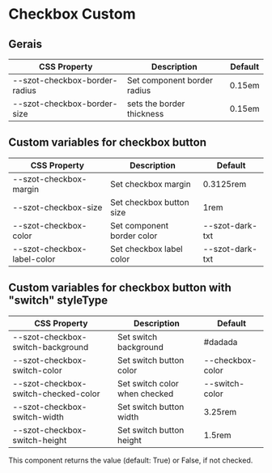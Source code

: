 
<Meta title="Components/FormFields/Checkbox/Custom" />

# Checkbox Custom

## Gerais

| CSS Property                  | Description                 | Default |
| ----------------------------- | --------------------------- | ------- |
| --szot-checkbox-border-radius | Set component border radius | 0.15em  |
| --szot-checkbox-border-size   | sets the border thickness   | 0.15em  |

## Custom variables for checkbox button

| CSS Property                | Description                | Default         |
| --------------------------- | -------------------------- | --------------- |
| --szot-checkbox-margin      | Set checkbox margin        | 0.3125rem       |
| --szot-checkbox-size        | Set checkbox button size   | 1rem            |
| --szot-checkbox-color       | Set component border color | --szot-dark-txt |
| --szot-checkbox-label-color | Set checkbox label color   | --szot-dark-txt |

## Custom variables for checkbox button with "switch" styleType

| CSS Property                         | Description                   | Default          |
| ------------------------------------ | ----------------------------- | ---------------- |
| --szot-checkbox-switch-background    | Set switch background         | #dadada          |
| --szot-checkbox-switch-color         | Set switch button color       | --checkbox-color |
| --szot-checkbox-switch-checked-color | Set switch color when checked | --switch-color   |
| --szot-checkbox-switch-width         | Set switch button width       | 3.25rem          |
| --szot-checkbox-switch-height        | Set switch button height      | 1.5rem           |

<p>
  This component returns the value (default: True) or False, if not checked.
</p>

